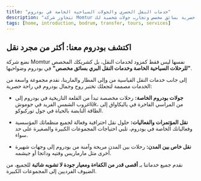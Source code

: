 ```yaml
---
title: "خدمات النقل الحصري والجولات السياحية الخاصة في بودروم"
description: "تتجاوز شركة Momtur خدمات النقل القياسي في بودروم لتقديم خدمات نقل حصرية بسائق مخصص وتجارب جولات شخصية لك."
tags: [home, introduction, bodrum, transfer, tours, services]
---
```


## اكتشف بودروم معنا: أكثر من مجرد نقل

نضع شركة Momtur نفسها ليس فقط كمزود لخدمات النقل، بل كشريكك المخصص **"للرحلات السياحية الخاصة وخدمات النقل البري بسائق مخصص"** في بودروم وضواحيها.

إلى جانب خدمات النقل القياسية من وإلى المطار والمارينا، نقدم مجموعة واسعة من الخدمات مصممة لتجعلك تختبر روح وجمال بودروم في راحة حصرية:

- **جولات بودروم الخاصة:** رحلات مخصصة تبدأ من القلعة التاريخية في بودروم إلى غروب الشمس الفريد في جوموشlük، من المراسي الفاخرة في ياليكاواق إلى الطاقة النابضة بالحياة في جول توركبوكو.

- **نقل المؤتمرات والفعاليات:** حلول نقل احترافية وفعالة لجميع منظماتك المؤسسية وفعالياتك الخاصة في بودروم، تلبي احتياجات المجموعات الكبيرة والصغيرة على حد سواء.

- **نقل خاص بين المدن:** رحلات بين المدن مريحة وآمنة من بودروم إلى وجهات شهيرة أخرى مثل مارماريس وفتيه وداتجا أو جيشمه.

نقدم جميع خدماتنا بـ **أقصى قدر من الكفاءة ومعيار جودة لا تشوبه شائبة** للجميع، من الضيوف الفرديين إلى المجموعات الكبيرة.